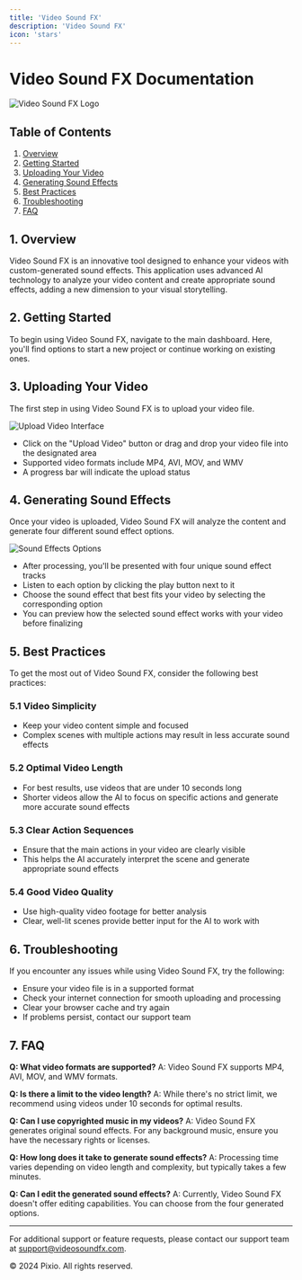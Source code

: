 ```yaml
---
title: 'Video Sound FX'
description: 'Video Sound FX'
icon: 'stars'
---
```




# Video Sound FX Documentation

![Video Sound FX Logo](https://example.com/video-sound-fx-logo.png)

## Table of Contents

1. [Overview](#overview)
2. [Getting Started](#getting-started)
3. [Uploading Your Video](#uploading-your-video)
4. [Generating Sound Effects](#generating-sound-effects)
5. [Best Practices](#best-practices)
6. [Troubleshooting](#troubleshooting)
7. [FAQ](#faq)

## 1. Overview

Video Sound FX is an innovative tool designed to enhance your videos with custom-generated sound effects. This application uses advanced AI technology to analyze your video content and create appropriate sound effects, adding a new dimension to your visual storytelling.

## 2. Getting Started

To begin using Video Sound FX, navigate to the main dashboard. Here, you'll find options to start a new project or continue working on existing ones.

## 3. Uploading Your Video

The first step in using Video Sound FX is to upload your video file.

![Upload Video Interface](https://img.mytsi.org/i/d2Zz726.png)

- Click on the "Upload Video" button or drag and drop your video file into the designated area
- Supported video formats include MP4, AVI, MOV, and WMV
- A progress bar will indicate the upload status

## 4. Generating Sound Effects

Once your video is uploaded, Video Sound FX will analyze the content and generate four different sound effect options.

![Sound Effects Options](https://img.mytsi.org/i/mBHj725.png)

- After processing, you'll be presented with four unique sound effect tracks
- Listen to each option by clicking the play button next to it
- Choose the sound effect that best fits your video by selecting the corresponding option
- You can preview how the selected sound effect works with your video before finalizing

## 5. Best Practices

To get the most out of Video Sound FX, consider the following best practices:

### 5.1 Video Simplicity

- Keep your video content simple and focused
- Complex scenes with multiple actions may result in less accurate sound effects

### 5.2 Optimal Video Length

- For best results, use videos that are under 10 seconds long
- Shorter videos allow the AI to focus on specific actions and generate more accurate sound effects

### 5.3 Clear Action Sequences

- Ensure that the main actions in your video are clearly visible
- This helps the AI accurately interpret the scene and generate appropriate sound effects

### 5.4 Good Video Quality

- Use high-quality video footage for better analysis
- Clear, well-lit scenes provide better input for the AI to work with

## 6. Troubleshooting

If you encounter any issues while using Video Sound FX, try the following:

- Ensure your video file is in a supported format
- Check your internet connection for smooth uploading and processing
- Clear your browser cache and try again
- If problems persist, contact our support team

## 7. FAQ

**Q: What video formats are supported?**
A: Video Sound FX supports MP4, AVI, MOV, and WMV formats.

**Q: Is there a limit to the video length?**
A: While there's no strict limit, we recommend using videos under 10 seconds for optimal results.

**Q: Can I use copyrighted music in my videos?**
A: Video Sound FX generates original sound effects. For any background music, ensure you have the necessary rights or licenses.

**Q: How long does it take to generate sound effects?**
A: Processing time varies depending on video length and complexity, but typically takes a few minutes.

**Q: Can I edit the generated sound effects?**
A: Currently, Video Sound FX doesn't offer editing capabilities. You can choose from the four generated options.

---

For additional support or feature requests, please contact our support team at support@videosoundfx.com.

© 2024 Pixio. All rights reserved.
